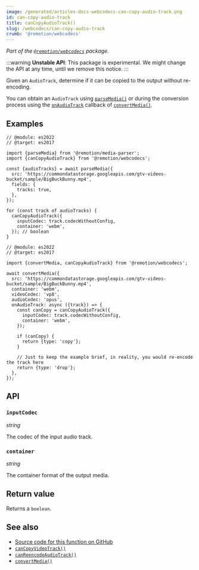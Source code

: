 ```yaml
---
image: /generated/articles-docs-webcodecs-can-copy-audio-track.png
id: can-copy-audio-track
title: canCopyAudioTrack()
slug: /webcodecs/can-copy-audio-track
crumb: '@remotion/webcodecs'
---
```


_Part of the [`@remotion/webcodecs`](/docs/webcodecs) package._

:::warning
**Unstable API**: This package is experimental. We might change the API at any time, until we remove this notice.
:::

Given an `AudioTrack`, determine if it can be copied to the output without re-encoding.

You can obtain an `AudioTrack` using [`parseMedia()`](/docs/media-parser/parse-media) or during the conversion process using the [`onAudioTrack`](/docs/webcodecs/convert-media#onaudiotrack) callback of [`convertMedia()`](/docs/webcodecs/convert-media).

## Examples

```tsx twoslash title="Check if an audio track can be copied"
// @module: es2022
// @target: es2017

import {parseMedia} from '@remotion/media-parser';
import {canCopyAudioTrack} from '@remotion/webcodecs';

const {audioTracks} = await parseMedia({
  src: 'https://commondatastorage.googleapis.com/gtv-videos-bucket/sample/BigBuckBunny.mp4',
  fields: {
    tracks: true,
  },
});

for (const track of audioTracks) {
  canCopyAudioTrack({
    inputCodec: track.codecWithoutConfig,
    container: 'webm',
  }); // boolean
}
```

```tsx twoslash title="Copy an audio track to Opus, otherwise drop it"
// @module: es2022
// @target: es2017

import {convertMedia, canCopyAudioTrack} from '@remotion/webcodecs';

await convertMedia({
  src: 'https://commondatastorage.googleapis.com/gtv-videos-bucket/sample/BigBuckBunny.mp4',
  container: 'webm',
  videoCodec: 'vp8',
  audioCodec: 'opus',
  onAudioTrack: async ({track}) => {
    const canCopy = canCopyAudioTrack({
      inputCodec: track.codecWithoutConfig,
      container: 'webm',
    });

    if (canCopy) {
      return {type: 'copy'};
    }

    // Just to keep the example brief, in reality, you would re-encode the track here
    return {type: 'drop'};
  },
});
```

## API

### `inputCodec`

_string_ <TsType type="MediaParserAudioCodec" source="@remotion/media-parser" />

The codec of the input audio track.

### `container`

_string_ <TsType type="ConvertMediaContainer" source="@remotion/webcodecs" />

The container format of the output media.

## Return value

Returns a `boolean`.

## See also

- [Source code for this function on GitHub](https://github.com/remotion-dev/remotion/blob/main/packages/webcodecs/src/can-copy-audio-track.ts)
- [`canCopyVideoTrack()`](/docs/webcodecs/can-copy-video-track)
- [`canReencodeAudioTrack()`](/docs/webcodecs/can-reencode-audio-track)
- [`convertMedia()`](/docs/webcodecs/convert-media)
